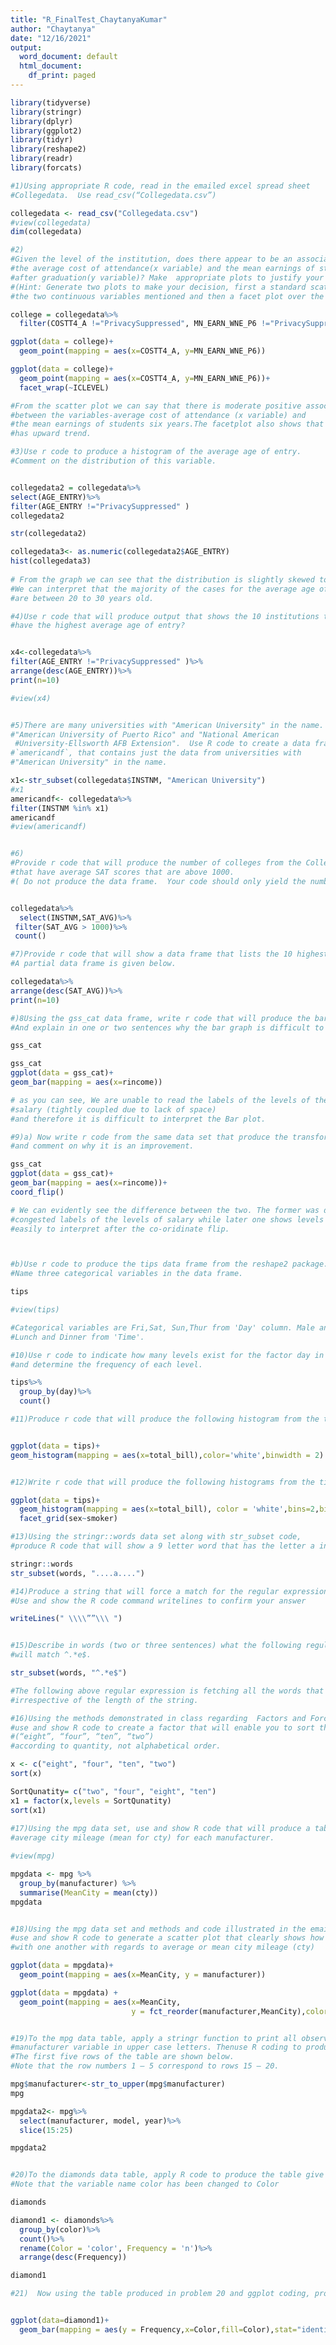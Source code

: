 ```yaml
---
title: "R_FinalTest_ChaytanyaKumar"
author: "Chaytanya"
date: "12/16/2021"
output:
  word_document: default
  html_document:
    df_print: paged
---
```


```r


library(tidyverse)
library(stringr)  
library(dplyr)
library(ggplot2)
library(tidyr)  
library(reshape2)
library(readr)
library(forcats)

#1)Using appropriate R code, read in the emailed excel spread sheet
#Collegedata.  Use read_csv(“Collegedata.csv”)

collegedata <- read_csv("Collegedata.csv")
#view(collegedata)
dim(collegedata)

#2)
#Given the level of the institution, does there appear to be an association between
#the average cost of attendance(x variable) and the mean earnings of students six years
#after graduation(y variable)? Make  appropriate plots to justify your response. 
#(Hint: Generate two plots to make your decision, first a standard scatter plot involving 
#the two continuous variables mentioned and then a facet plot over the appropriate categorical variable)

college = collegedata%>%
  filter(COSTT4_A !="PrivacySuppressed", MN_EARN_WNE_P6 !="PrivacySuppressed")

ggplot(data = college)+
  geom_point(mapping = aes(x=COSTT4_A, y=MN_EARN_WNE_P6))

ggplot(data = college)+
  geom_point(mapping = aes(x=COSTT4_A, y=MN_EARN_WNE_P6))+
  facet_wrap(~ICLEVEL)

#From the scatter plot we can say that there is moderate positive association, 
#between the variables-average cost of attendance (x variable) and 
#the mean earnings of students six years.The facetplot also shows that the graph
#has upward trend.

#3)Use r code to produce a histogram of the average age of entry. 
#Comment on the distribution of this variable.


collegedata2 = collegedata%>%
select(AGE_ENTRY)%>%
filter(AGE_ENTRY !="PrivacySuppressed" )
collegedata2

str(collegedata2)

collegedata3<- as.numeric(collegedata2$AGE_ENTRY)
hist(collegedata3)
  
# From the graph we can see that the distribution is slightly skewed to the left.
#We can interpret that the majority of the cases for the average age of entry
#are between 20 to 30 years old.

#4)Use r code that will produce output that shows the 10 institutions that
#have the highest average age of entry?


x4<-collegedata%>%
filter(AGE_ENTRY !="PrivacySuppressed" )%>%
arrange(desc(AGE_ENTRY))%>%
print(n=10)

#view(x4)


#5)There are many universities with "American University" in the name. E.g.
#"American University of Puerto Rico" and "National American
 #University-Ellsworth AFB Extension".  Use R code to create a data frame, called 
#`americandf`, that contains just the data from universities with
#"American University" in the name.

x1<-str_subset(collegedata$INSTNM, "American University")
#x1
americandf<- collegedata%>%
filter(INSTNM %in% x1)
americandf
#view(americandf)


#6)
#Provide r code that will produce the number of colleges from the College Score data frame
#that have average SAT scores that are above 1000.  
#( Do not produce the data frame.  Your code should only yield the number)


collegedata%>%
  select(INSTNM,SAT_AVG)%>%
 filter(SAT_AVG > 1000)%>%
 count()

#7)Provide r code that will show a data frame that lists the 10 highest Average SAT scores in decreasing order. 
#A partial data frame is given below.

collegedata%>%
arrange(desc(SAT_AVG))%>%
print(n=10)

#)8Using the gss_cat data frame, write r code that will produce the bar graph below. 
#And explain in one or two sentences why the bar graph is difficult to interpret.

gss_cat

gss_cat
ggplot(data = gss_cat)+
geom_bar(mapping = aes(x=rincome))

# as you can see, We are unable to read the labels of the levels of the 
#salary (tightly coupled due to lack of space) 
#and therefore it is difficult to interpret the Bar plot. 

#9)a) Now write r code from the same data set that produce the transformed bar graph 
#and comment on why it is an improvement.

gss_cat
ggplot(data = gss_cat)+
geom_bar(mapping = aes(x=rincome))+
coord_flip()

# We can evidently see the difference between the two. The former was difficult to interpret due to
#congested labels of the levels of salary while later one shows levels of the income more defined and 
#easily to interpret after the co-oridinate flip.  



#b)Use r code to produce the tips data frame from the reshape2 package. 
#Name three categorical variables in the data frame.

tips

#view(tips)

#Categorical variables are Fri,Sat, Sun,Thur from 'Day' column. Male and Female form 'Sex' ,
#Lunch and Dinner from 'Time'.

#10)Use r code to indicate how many levels exist for the factor day in the tips data frame
#and determine the frequency of each level.

tips%>%
  group_by(day)%>%
  count()

#11)Produce r code that will produce the following histogram from the tips data frame


ggplot(data = tips)+
geom_histogram(mapping = aes(x=total_bill),color='white',binwidth = 2)


#12)Write r code that will produce the following histograms from the tips data frame.

ggplot(data = tips)+
  geom_histogram(mapping = aes(x=total_bill), color = 'white',bins=2,binwidth = 2)+
  facet_grid(sex~smoker)

#13)Using the stringr::words data set along with str_subset code,
#produce R code that will show a 9 letter word that has the letter a in the middle.  

stringr::words
str_subset(words, "....a....")

#14)Produce a string that will force a match for the regular expression \\””\   
#Use and show the R code command writelines to confirm your answer

writeLines(" \\\\””\\\ ")


#15)Describe in words (two or three sentences) what the following regular expression 
#will match ^.*e$.

str_subset(words, "^.*e$") 

#The following above regular expression is fetching all the words that ends with "e" 
#irrespective of the length of the string. 

#16)Using the methods demonstrated in class regarding  Factors and Forcats,  
#use and show R code to create a factor that will enable you to sort the string vector 
#(“eight”, “four”, “ten”, “two”)
#according to quantity, not alphabetical order. 

x <- c("eight", "four", "ten", "two")
sort(x)

SortQunatity= c("two", "four", "eight", "ten")
x1 = factor(x,levels = SortQunatity)
sort(x1)
  
#17)Using the mpg data set, use and show R code that will produce a table that shows the
#average city mileage (mean for cty) for each manufacturer.

#view(mpg)

mpgdata <- mpg %>%
  group_by(manufacturer) %>%
  summarise(MeanCity = mean(cty))
mpgdata


#18)Using the mpg data set and methods and code illustrated in the emailed Factors and Forcats R file:
#use and show R code to generate a scatter plot that clearly shows how different manufacturers compare 
#with one another with regards to average or mean city mileage (cty) 

ggplot(data = mpgdata)+
  geom_point(mapping = aes(x=MeanCity, y = manufacturer))

ggplot(data = mpgdata) +
  geom_point(mapping = aes(x=MeanCity,
                           y = fct_reorder(manufacturer,MeanCity),color='red'))


#19)To the mpg data table, apply a stringr function to print all observations of the
#manufacturer variable in upper case letters. Thenuse R coding to produce rows 15 to 25.  
#The first five rows of the table are shown below. 
#Note that the row numbers 1 – 5 correspond to rows 15 – 20.

mpg$manufacturer<-str_to_upper(mpg$manufacturer)
mpg

mpgdata2<- mpg%>%
  select(manufacturer, model, year)%>%
  slice(15:25)

mpgdata2


#20)To the diamonds data table, apply R code to produce the table give below.
#Note that the variable name color has been changed to Color

diamonds

diamond1 <- diamonds%>%
  group_by(color)%>%
  count()%>%
  rename(Color = 'color', Frequency = 'n')%>%
  arrange(desc(Frequency))

diamond1

#21)  Now using the table produced in problem 20 and ggplot coding, produce the bar graph shown below.


ggplot(data=diamond1)+
  geom_bar(mapping = aes(y = Frequency,x=Color,fill=Color),stat="identity")



```

